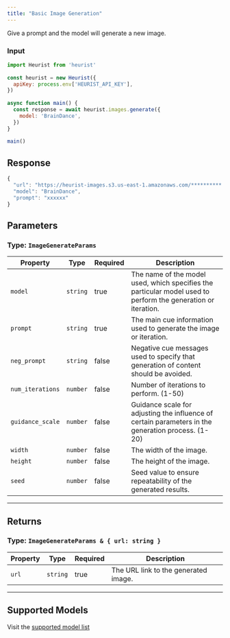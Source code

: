 ```yaml
---
title: "Basic Image Generation"
---
```

Give a prompt and the model will generate a new image.

### Input

```javascript
import Heurist from 'heurist'
 
const heurist = new Heurist({
  apiKey: process.env['HEURIST_API_KEY'],
})
 
async function main() {
  const response = await heurist.images.generate({
    model: 'BrainDance',
  })
}
 
main()

```

## Response


```javascript
{
  "url": "https://heurist-images.s3.us-east-1.amazonaws.com/**********.png",
  "model": "BrainDance",
  "prompt": "xxxxxx"
}
```
## Parameters

### Type: `ImageGenerateParams`

| Property         | Type       | Required | Description                                                                 |
|------------------|------------|----------|-----------------------------------------------------------------------------|
| `model`          | `string` | true     | The name of the model used, which specifies the particular model used to perform the generation or iteration. |
| `prompt`         | `string`     | true     | The main cue information used to generate the image or iteration.          |
| `neg_prompt`     | `string`     | false    | Negative cue messages used to specify that generation of content should be avoided. |
| `num_iterations` | `number`     | false    | Number of iterations to perform. (1-50)                                    |
| `guidance_scale` | `number`     | false    | Guidance scale for adjusting the influence of certain parameters in the generation process. (1-20) |
| `width`          | `number`     | false    | The width of the image.                                                    |
| `height`         | `number`     | false    | The height of the image.                                                   |
| `seed`           | `number`     | false    | Seed value to ensure repeatability of the generated results.               |

---

## Returns

### Type: `ImageGenerateParams & { url: string }`

| Property | Type     | Required | Description                              |
|----------|----------|----------|------------------------------------------|
| `url`    | `string` | true     | The URL link to the generated image.     |

---
## Supported Models

Visit the [supported model list](../../reference/supported-models#image-generation-models)
